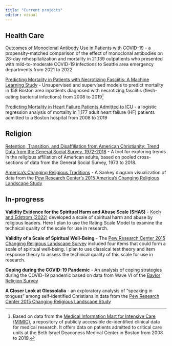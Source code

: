 ```yaml
---
title: "Current projects"
editor: visual
---
```


## Health Care

[Outcomes of Monoclonal Antibody Use in Patients with COVID-19](http://mabs.jackhuber.org) - a propensity-matched comparison of the effect of monoclonal antibodies on 28-day rehospitalization and mortality in 21,139 outpatients who presented with mild-to-moderate COVID-19 infections to Seattle area emergency departments from 2021 to 2022

[Predicting Mortality in Patients with Necrotizing Fasciitis: A Machine Learning Study](http://necrotizingfasciitis.jackhuber.org) - Unsupervised and supervised models to predict mortality in 158 Boston area inpatients diagnosed with necrotizing fasciitis (flesh-eating bacterial infections) from 2008 to 2019[^1]

[Predicting Mortality in Heart Failure Patients Admitted to ICU](http://mortality.jackhuber.org) - a logistic regression analysis of mortality in 1,177 adult heart failure (HF) patients admitted to a Boston hospital from 2008 to 2019

## Religion

[Retention, Transition, and Disaffiliation from American Christianity: Trend Data from the General Social Survey, 1972-2018](https://public.tableau.com/views/RetentionTransitionandDisaffilationinAmericanChristianity/Title?:language=en-US&:sid=&:redirect=auth&:display_count=n&:origin=viz_share_link) - A tool for exploring trends in the religious affiliation of American adults, based on pooled cross-sections of data from the General Social Survey, 1973 to 2018.

[America's Changing Religious Traditions](https://public.tableau.com/views/AmericasChangingReligiousTraditions/AdultTraditions?:language=en-US&:sid=&:redirect=auth&:display_count=n&:origin=viz_share_link) - A Sankey diagram visualization of data from the [Pew Research Center's 2015 America's Changing Religious Landscape Study](https://www.pewresearch.org/religion/2015/05/12/americas-changing-religious-landscape/)

## In-progress

**Validity Evidence for the Spiritual Harm and Abuse Scale (SHAS)** - [Koch and Edstrom (2022)](https://doi.org/10.1111/jssr.12792) developed a scale of spiritual harm and abuse by religious leaders. Here I plan to use the Rating Scale Model to examine the technical quality of the scale for use in research. <!-- [Validity Evidence for the Spiritual Harm and Abuse Scale (SHAS)](https://spiritual-abuse.jackhuber.org) -->

**Validity of a Scale of Spiritual Well-Being** - The [Pew Research Center 2015 Changing Religious Landscape Survey](https://www.pewresearch.org/religion/2015/05/12/americas-changing-religious-landscape/) included four items that could form a scale of spiritual well-being. I plan to use classical test theory and item response theory to assess the technical quality of this scale for use in research. <!-- [Validity of a Scale of Spiritual Well-Being](http://spiritual-well-being.jackhuber.org) -->

**Coping during the COVID-19 Pandemic** - An analysis of coping strategies during the COVID-19 pandemic based on data from Wave VI of the [Baylor Religion Survey](https://baylorreligionsurvey.research.baylor.edu/)

<!-- [Prayer as Spiritual Coping during the COVID-19 Pandemic](https://covid-prayer.jackhuber.org/) -->

**A Closer Look at Glossolalia** - an exploratory analysis of "speaking in tongues" among self-identified Christians in data from the [Pew Research Center 2015 Changing Religious Landscape Study](https://www.pewresearch.org/religion/2015/05/12/americas-changing-religious-landscape/)

<!-- [A Closer Look at Glossolalia](https://tongues.jackhuber.org/) -->

[^1]: Based on data from the [Medical Information Mart for Intensive Care (MIMIC)](https://necrotizingfasciitis.jackhuber.org/mimic.mit.edu), a repository of publicly accessible de-identified clinical data for medical research. It offers data on patients admitted to critical care units at the Beth Israel Deaconess Medical Center in Boston from 2008 to 2019.
